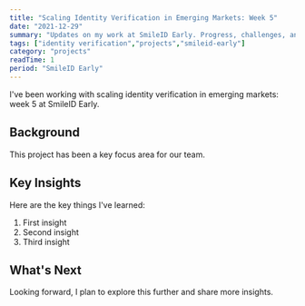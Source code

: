 ```yaml
---
title: "Scaling Identity Verification in Emerging Markets: Week 5"
date: "2021-12-29"
summary: "Updates on my work at SmileID Early. Progress, challenges, and lessons learned."
tags: ["identity verification","projects","smileid-early"]
category: "projects"
readTime: 1
period: "SmileID Early"
---
```


I've been working with scaling identity verification in emerging markets: week 5 at SmileID Early.

## Background

This project has been a key focus area for our team.

## Key Insights

Here are the key things I've learned:

1. First insight
2. Second insight
3. Third insight

## What's Next

Looking forward, I plan to explore this further and share more insights.

